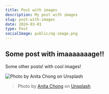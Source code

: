 ```yaml
---
title: Post with images
description: My post with images
slug: post-with-images
date: 2024-03-01
type: Post
socialImage: public/og-image.png
---
```


## Some post with imaaaaaaage!!

Some other posts! with cool images!

![Photo by Anita Chong on Unsplash](/images/og-image.png)

> Photo by [Anita Chong](https://unsplash.com/@jacutanita) on [Unsplash](https://unsplash.com/photos/aSJAalMXCvI)